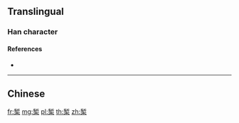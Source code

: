 {{also|槧}}
==Translingual==

===Han character===
{{Han char|rn=75|rad=木|as=08|sn=12|four=|canj=KLD|ids=⿱斩木}}

====References====
* {{Han ref|kx=0537.131|hdz=21229.070|uh=6920|ud=26912}}

----

==Chinese==
{{zh-see|槧}}

[[fr:椠]]
[[mg:椠]]
[[pl:椠]]
[[th:椠]]
[[zh:椠]]